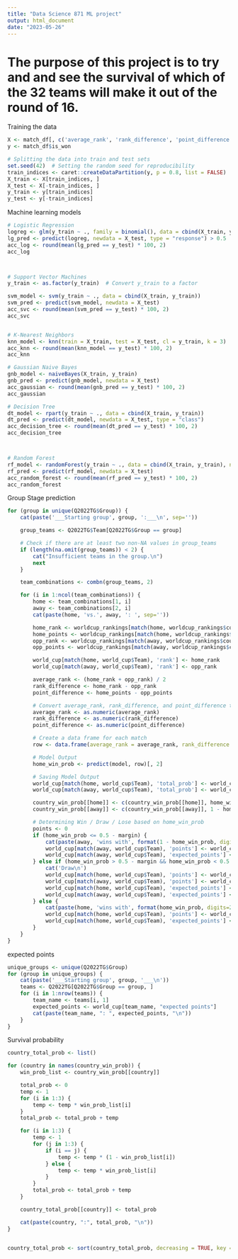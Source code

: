 ```yaml
---
title: "Data Science 871 ML project"
output: html_document
date: "2023-05-26"
---
```


# The purpose of this project is to try and and see the survival of which of the 32 teams will make it out of the round of 16. 


Training the data 
```r
X <- match_df[, c('average_rank', 'rank_difference', 'point_difference', 'is_stake', 'is_worldcup')]
y <- match_df$is_won

# Splitting the data into train and test sets
set.seed(42)  # Setting the random seed for reproducibility
train_indices <- caret::createDataPartition(y, p = 0.8, list = FALSE)
X_train <- X[train_indices, ]
X_test <- X[-train_indices, ]
y_train <- y[train_indices]
y_test <- y[-train_indices]

```

Machine learning models 

```r
# Logistic Regression
logreg <- glm(y_train ~ ., family = binomial(), data = cbind(X_train, y_train))
lg_pred <- predict(logreg, newdata = X_test, type = "response") > 0.5
acc_log <- round(mean(lg_pred == y_test) * 100, 2)
acc_log



# Support Vector Machines
y_train <- as.factor(y_train)  # Convert y_train to a factor

svm_model <- svm(y_train ~ ., data = cbind(X_train, y_train))
svm_pred <- predict(svm_model, newdata = X_test)
acc_svc <- round(mean(svm_pred == y_test) * 100, 2)
acc_svc


# K-Nearest Neighbors
knn_model <- knn(train = X_train, test = X_test, cl = y_train, k = 3)
acc_knn <- round(mean(knn_model == y_test) * 100, 2)
acc_knn

# Gaussian Naive Bayes
gnb_model <- naiveBayes(X_train, y_train)
gnb_pred <- predict(gnb_model, newdata = X_test)
acc_gaussian <- round(mean(gnb_pred == y_test) * 100, 2)
acc_gaussian

# Decision Tree
dt_model <- rpart(y_train ~ ., data = cbind(X_train, y_train))
dt_pred <- predict(dt_model, newdata = X_test, type = "class")
acc_decision_tree <- round(mean(dt_pred == y_test) * 100, 2)
acc_decision_tree



# Random Forest
rf_model <- randomForest(y_train ~ ., data = cbind(X_train, y_train), ntree = 100)
rf_pred <- predict(rf_model, newdata = X_test)
acc_random_forest <- round(mean(rf_pred == y_test) * 100, 2)
acc_random_forest
```





Group Stage prediction 
```r

for (group in unique(Q2022TG$Group)) {
    cat(paste('___Starting group', group, ':___\n', sep=''))

    group_teams <- Q2022TG$Team[Q2022TG$Group == group]

    # Check if there are at least two non-NA values in group_teams
    if (length(na.omit(group_teams)) < 2) {
        cat("Insufficient teams in the group.\n")
        next
    }

    team_combinations <- combn(group_teams, 2)

    for (i in 1:ncol(team_combinations)) {
        home <- team_combinations[1, i]
        away <- team_combinations[2, i]
        cat(paste(home, 'vs.', away, ': ', sep=''))

        home_rank <- worldcup_rankings[match(home, worldcup_rankings$country_full), 'rank']
        home_points <- worldcup_rankings[match(home, worldcup_rankings$country_full), 'total_points']
        opp_rank <- worldcup_rankings[match(away, worldcup_rankings$country_full), 'rank']
        opp_points <- worldcup_rankings[match(away, worldcup_rankings$country_full), 'total_points']

        world_cup[match(home, world_cup$Team), 'rank'] <- home_rank
        world_cup[match(away, world_cup$Team), 'rank'] <- opp_rank

        average_rank <- (home_rank + opp_rank) / 2
        rank_difference <- home_rank - opp_rank
        point_difference <- home_points - opp_points

        # Convert average_rank, rank_difference, and point_difference to numeric
        average_rank <- as.numeric(average_rank)
        rank_difference <- as.numeric(rank_difference)
        point_difference <- as.numeric(point_difference)

        # Create a data frame for each match
        row <- data.frame(average_rank = average_rank, rank_difference = rank_difference, point_difference = point_difference)

        # Model Output
        home_win_prob <- predict(model, row)[, 2]

        # Saving Model Output
        world_cup[match(home, world_cup$Team), 'total_prob'] <- world_cup[match(home, world_cup$Team), 'total_prob'] + home_win_prob
        world_cup[match(away, world_cup$Team), 'total_prob'] <- world_cup[match(away, world_cup$Team), 'total_prob'] + 1 - home_win_prob

        country_win_prob[[home]] <- c(country_win_prob[[home]], home_win_prob)
        country_win_prob[[away]] <- c(country_win_prob[[away]], 1 - home_win_prob)

        # Determining Win / Draw / Lose based on home_win_prob
        points <- 0
        if (home_win_prob <= 0.5 - margin) {
            cat(paste(away, 'wins with', format(1 - home_win_prob, digits=2)), '\n')
            world_cup[match(away, world_cup$Team), 'points'] <- world_cup[match(away, world_cup$Team), 'points'] + 3
            world_cup[match(away, world_cup$Team), 'expected_points'] <- world_cup[match(away, world_cup$Team), 'expected_points'] + (1 - home_win_prob) * 3
        } else if (home_win_prob > 0.5 - margin && home_win_prob < 0.5 + margin) {
            cat('Draw\n')
            world_cup[match(home, world_cup$Team), 'points'] <- world_cup[match(home, world_cup$Team), 'points'] + 1
            world_cup[match(away, world_cup$Team), 'points'] <- world_cup[match(away, world_cup$Team), 'points'] + 1
            world_cup[match(home, world_cup$Team), 'expected_points'] <- world_cup[match(home, world_cup$Team), 'expected_points'] + home_win_prob * 1
            world_cup[match(away, world_cup$Team), 'expected_points'] <- world_cup[match(away, world_cup$Team), 'expected_points'] + (1 - home_win_prob) * 1
        } else {
            cat(paste(home, 'wins with', format(home_win_prob, digits=2)), '\n')
            world_cup[match(home, world_cup$Team), 'points'] <- world_cup[match(home, world_cup$Team), 'points'] + 3
            world_cup[match(home, world_cup$Team), 'expected_points'] <- world_cup[match(home, world_cup$Team), 'expected_points'] + home_win_prob * 3
        }
    }
}

```


expected points 
```r
unique_groups <- unique(Q2022TG$Group)
for (group in unique_groups) {
    cat(paste('___Starting group', group, '___\n'))
    teams <- Q2022TG[Q2022TG$Group == group, ]
    for (i in 1:nrow(teams)) {
        team_name <- teams[i, 1]
        expected_points <- world_cup[team_name, "expected points"]
        cat(paste(team_name, ": ", expected_points, "\n"))
    }
}

```

Survival probability 

```r
country_total_prob <- list()

for (country in names(country_win_prob)) {
    win_prob_list <- country_win_prob[[country]]

    total_prob <- 0
    temp <- 1
    for (i in 1:3) {
        temp <- temp * win_prob_list[i]
    }
    total_prob <- total_prob + temp

    for (i in 1:3) {
        temp <- 1
        for (j in 1:3) {
            if (i == j) {
                temp <- temp * (1 - win_prob_list[i])
            } else {
                temp <- temp * win_prob_list[i]
            }
        }
        total_prob <- total_prob + temp
    }

    country_total_prob[[country]] <- total_prob

    cat(paste(country, ":", total_prob, "\n"))
}


country_total_prob <- sort(country_total_prob, decreasing = TRUE, key = function(x) x[[2]])
```

